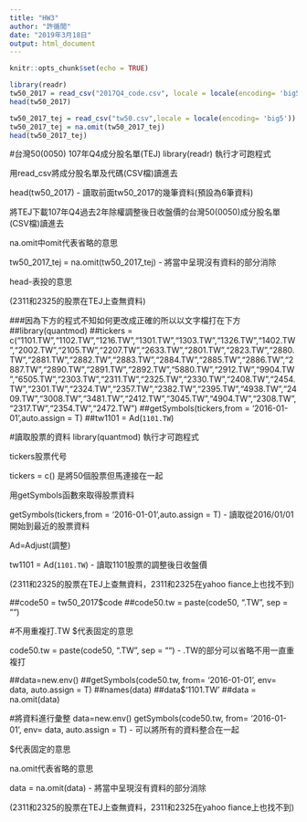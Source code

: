 ```yaml
---
title: "HW3"
author: "許循閒"
date: "2019年3月18日"
output: html_document
---
```


```r
knitr::opts_chunk$set(echo = TRUE)
```

```r
library(readr)
tw50_2017 = read_csv("2017Q4_code.csv", locale = locale(encoding= 'big5'))
head(tw50_2017)

tw50_2017_tej = read_csv("tw50.csv",locale = locale(encoding= 'big5'))
tw50_2017_tej = na.omit(tw50_2017_tej)
head(tw50_2017_tej)
```
#台灣50(0050) 107年Q4成分股名單(TEJ)
library(readr) 執行才可跑程式

用read_csv將成分股名單及代碼(CSV檔)讀進去

head(tw50_2017) - 讀取前面tw50_2017的幾筆資料(預設為6筆資料)

將TEJ下載107年Q4過去2年除權調整後日收盤價的台灣50(0050)成分股名單(CSV檔)讀進去

na.omit中omit代表省略的意思

tw50_2017_tej = na.omit(tw50_2017_tej) - 將當中呈現沒有資料的部分消除

head-表投的意思


(2311和2325的股票在TEJ上查無資料)


###因為下方的程式不知如何更改成正確的所以以文字檔打在下方
##library(quantmod)
##tickers = c("1101.TW","1102.TW","1216.TW","1301.TW","1303.TW","1326.TW","1402.TW","2002.TW","2105.TW","2207.TW","2633.TW","2801.TW","2823.TW","2880.TW","2881.TW","2882.TW","2883.TW","2884.TW","2885.TW","2886.TW","2887.TW","2890.TW","2891.TW","2892.TW","5880.TW","2912.TW","9904.TW","6505.TW","2303.TW","2311.TW","2325.TW","2330.TW","2408.TW","2454.TW","2301.TW","2324.TW","2357.TW","2382.TW","2395.TW","4938.TW","2409.TW","3008.TW","3481.TW","2412.TW","3045.TW","4904.TW","2308.TW","2317.TW","2354.TW","2472.TW")
##getSymbols(tickers,from = '2016-01-01',auto.assign = T)
##tw1101 = Ad(`1101.TW`)

#讀取股票的資料
library(quantmod) 執行才可跑程式

tickers股票代号

tickers = c() 是將50個股票但馬連接在一起

用getSymbols函數來取得股票資料

getSymbols(tickers,from = '2016-01-01',auto.assign = T) - 讀取從2016/01/01開始到最近的股票資料

Ad=Adjust(調整)

tw1101 = Ad(`1101.TW`) - 讀取1101股票的調整後日收盤價


(2311和2325的股票在TEJ上查無資料，2311和2325在yahoo fiance上也找不到)


##code50 = tw50_2017$code
##code50.tw = paste(code50, ".TW", sep = "")

#不用重複打.TW
$代表固定的意思

code50.tw = paste(code50, ".TW", sep = "") - .TW的部分可以省略不用一直重複打


##data=new.env()
##getSymbols(code50.tw, from= '2016-01-01', env= data, auto.assign = T)
##names(data)
##data$'1101.TW'
##data = na.omit(data)

#將資料進行彙整
data=new.env()
getSymbols(code50.tw, from= '2016-01-01', env= data, auto.assign = T) - 可以將所有的資料整合在一起

$代表固定的意思

na.omit代表省略的意思

data = na.omit(data) - 將當中呈現沒有資料的部分消除


(2311和2325的股票在TEJ上查無資料，2311和2325在yahoo fiance上也找不到)

